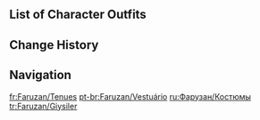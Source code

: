 {{CharacterTabs}}

==List of Character Outfits==
{{Outfits by Category Table|Faruzan Outfits|nocharacter=1}}

==Change History==
{{Change History|3.3}}

==Navigation==
{{Character Navbox|link type=outfits}}

[[fr:Faruzan/Tenues]]
[[pt-br:Faruzan/Vestuário]]
[[ru:Фарузан/Костюмы]]
[[tr:Faruzan/Giysiler]]